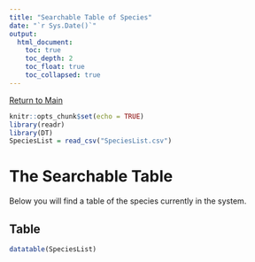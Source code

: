 ```yaml
---
title: "Searchable Table of Species"
date: "`r Sys.Date()`"
output:   
  html_document:
    toc: true
    toc_depth: 2
    toc_float: true
    toc_collapsed: true
---
```


[Return to Main](https://vandenbergrf.github.io/EthogramArchive/)

```r
knitr::opts_chunk$set(echo = TRUE)
library(readr)
library(DT)
SpeciesList = read_csv("SpeciesList.csv")
```


# The Searchable Table

Below you will find a table of the species currently in the system. 

## Table

```r
datatable(SpeciesList)

```


